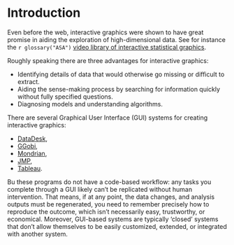 # Introduction {#sec-chap01}

Even before the web, interactive graphics were shown to have great promise in aiding the exploration of high-dimensional data. See for instance the `r glossary("ASA")` [video library of interactive statistical graphics](https://community.amstat.org/jointscsg-section/media/videos).

Roughly speaking there are three advantages for interactive graphics:

- Identifying details of data that would otherwise go missing or difficult to extract.
- Aiding the sense-making process by searching for information quickly without fully specified questions.
- Diagnosing models and understanding algorithms.

There are several Graphical User Interface (GUI) systems for creating interactive graphics: 

- [DataDesk](https://datadescription.com/), 
- [GGobi](http://ggobi.org/docs/index.html), 
- [Mondrian](http://www.theusrus.de/Mondrian/), 
- [JMP](https://www.jmp.com), 
- [Tableau](https://www.tableau.com/).

Bu these programs do not have a code-based workflow: any tasks you complete through a GUI likely can’t be replicated without human intervention. That means, if at any point, the data changes, and analysis outputs must be regenerated, you need to remember precisely how to reproduce the outcome, which isn’t necessarily easy, trustworthy, or economical. Moreover, GUI-based systems are typically ‘closed’ systems that don’t allow themselves to be easily customized, extended, or integrated with another system.
